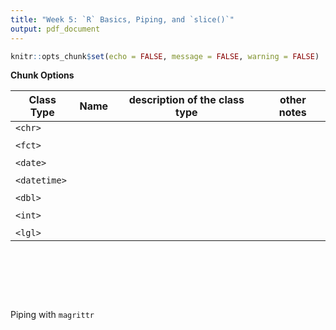 ```yaml
---
title: "Week 5: `R` Basics, Piping, and `slice()`"
output: pdf_document
---
```


```r
knitr::opts_chunk$set(echo = FALSE, message = FALSE, warning = FALSE)
```

__Chunk Options__

| Class Type | Name | description of the class type | other notes
| -------| -------------------------------- | ------- | --------------
| `<chr>` | | | 
|  | | | 
| `<fct>`  | | | 
|  | | | 
| `<date>` | | | 
|  | | | 
| `<datetime>` | | | 
|  | | | 
| `<dbl>` | | | 
|  | | | 
| `<int>` | | |
|  | | | 
| `<lgl>` | | | 

&nbsp;

&nbsp;

&nbsp;

Piping with `magrittr`

&nbsp;

&nbsp;

&nbsp;

&nbsp;

&nbsp;
